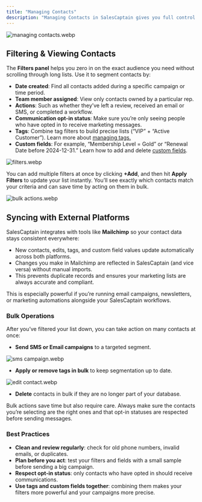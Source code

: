 ```yaml
---
title: "Managing Contacts"
description: "Managing Contacts in SalesCaptain gives you full control over your contact database. It lets you filter, tag, sync, and communicate with groups of contacts—all from one place. Whether you’ve added contacts manually, imported them, or synced from another platform, this section is where you keep everything organized, actionable, and up-to-date."
---
```


![managing contacts.webp](/images/managingcontacts.webp)

## **Filtering & Viewing Contacts**

The **Filters panel** helps you zero in on the exact audience you need without scrolling through long lists. Use it to segment contacts by:

- **Date created**: Find all contacts added during a specific campaign or time period.
- **Team member assigned**: View only contacts owned by a particular rep.
- **Actions**: Such as whether they’ve left a review, received an email or SMS, or completed a workflow.
- **Communication opt-in status**: Make sure you’re only seeing people who have opted in to receive marketing messages.
- **Tags**: Combine tag filters to build precise lists (“VIP” + “Active Customer”). Learn more about [managing tags.](Core-Features/Contacts/Using-Tags)
- **Custom fields**: For example, “Membership Level = Gold” or “Renewal Date before 2024-12-31.” Learn how to add and delete [custom fields](Core-Features/Contacts/Custom-Fields). 

![filters.webp](/images/filters.webp)

You can add multiple filters at once by clicking **\+Add**, and then hit **Apply Filters** to update your list instantly. You’ll see exactly which contacts match your criteria and can save time by acting on them in bulk.

![bulk actions.webp](/images/bulkactions.webp)

## **Syncing with External Platforms**

SalesCaptain integrates with tools like **Mailchimp** so your contact data stays consistent everywhere:

- New contacts, edits, tags, and custom field values update automatically across both platforms.
- Changes you make in Mailchimp are reflected in SalesCaptain (and vice versa) without manual imports.
- This prevents duplicate records and ensures your marketing lists are always accurate and compliant.

This is especially powerful if you’re running email campaigns, newsletters, or marketing automations alongside your SalesCaptain workflows.

### **Bulk Operations**

After you’ve filtered your list down, you can take action on many contacts at once:

- **Send SMS or Email campaigns** to a targeted segment.

![sms campaign.webp](/images/smscampaign.webp)

- **Apply or remove tags in bulk** to keep segmentation up to date.

![edit contact.webp](/images/editcontact.webp)

- **Delete** contacts in bulk if they are no longer part of your database.

Bulk actions save time but also require care. Always make sure the contacts you’re selecting are the right ones and that opt-in statuses are respected before sending messages.

### **Best Practices**

- **Clean and review regularly**: check for old phone numbers, invalid emails, or duplicates.
- **Plan before you act**: test your filters and fields with a small sample before sending a big campaign.
- **Respect opt-in status**: only contacts who have opted in should receive communications.
- **Use tags and custom fields together**: combining them makes your filters more powerful and your campaigns more precise.